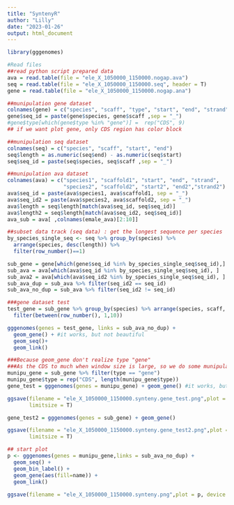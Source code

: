 ---
title: "SyntenyR"
author: "Lilly"
date: "2023-01-26"
output: html_document
---
```{r}
library(gggenomes)
```

```{r}
#Read files 
##read python script prepared data
ava = read.table(file = "ele_X_1050000_1150000.nogap.ava")
seq = read.table(file = "ele_X_1050000_1150000.seq", header = T)
gene = read.table(file = "ele_X_1050000_1150000.nogap.ana")
```

```{r}
##munipulation gene dataset
colnames(gene) = c("species", "scaff", "type", "start", "end", "strand","name")
gene$seq_id = paste(gene$species, gene$scaff ,sep = "_")
#gene$type[which(gene$type %in% "gene")] =  rep("CDS", 9) 
## if we want plot gene, only CDS region has color block

```
```{r}
##munipulation seq dataset
colnames(seq) = c("species", "scaff", "start", "end")
seq$length = as.numeric(seq$end) - as.numeric(seq$start) 
seq$seq_id = paste(seq$species, seq$scaff ,sep = "_")
```

```{r}
##munipulation ava dataset 
colnames(ava) = c("species1", "scaffold1", "start", "end", "strand", 
                  "species2", "scaffold2", "start2", "end2","strand2")
ava$seq_id = paste(ava$species1, ava$scaffold1, sep = "_")
ava$seq_id2 = paste(ava$species2, ava$scaffold2, sep = "_")
ava$length = seq$length[match(ava$seq_id, seq$seq_id)]
ava$length2 = seq$length[match(ava$seq_id2, seq$seq_id)]
ava_sub = ava[ ,colnames(emale_ava)[2:10]] 
```
```{r}
##subset data track (seq data) : get the longest sequence per species 
by_species_single_seq <- seq %>% group_by(species) %>% 
  arrange(species, desc(length)) %>% 
  filter(row_number()==1)
```
```{r}
sub_gene = gene[which(gene$seq_id %in% by_species_single_seq$seq_id),]
sub_ava = ava[which(ava$seq_id %in% by_species_single_seq$seq_id), ]
sub_ava2 = ava[which(ava$seq_id2 %in% by_species_single_seq$seq_id), ]
sub_ava_dup = sub_ava %>% filter(seq_id2 == seq_id)
sub_ava_no_dup = sub_ava %>% filter(seq_id2 != seq_id)
```



```{r}
###gene dataset test
test_gene = sub_gene %>% group_by(species) %>% arrange(species, scaff, start) %>%
  filter(between(row_number(), 1,10))

gggenomes(genes = test_gene, links = sub_ava_no_dup) + 
  geom_gene() + #it works, but not beautiful
  geom_seq()+
  geom_link()
```
```{r}
###Because geom_gene don't realize type "gene"
###As the CDS to much when window size is large, so we do some munipulation on gene_set
munipu_gene = sub_gene %>% filter(type == "gene") 
munipu_gene$type = rep("CDS", length(munipu_gene$type))
gene_test = gggenomes(genes = munipu_gene) + geom_gene() #it works, but not beautifgit## Because the compact genomes

ggsave(filename = "ele_X_1050000_1150000.synteny.gene_test.png",plot = gene_test, device = "png",dpi = 300,
       limitsize = T)

gene_test2 = gggenomes(genes = sub_gene) + geom_gene()

ggsave(filename = "ele_X_1050000_1150000.synteny.gene_test2.png",plot = gene_test2, device = "png",dpi = 300,
       limitsize = T)
```
```{r}
## start plot
p <- gggenomes(genes = munipu_gene,links = sub_ava_no_dup) +
  geom_seq() +
  geom_bin_label() +
  geom_gene(aes(fill=name)) +
  geom_link()
  
ggsave(filename = "ele_X_1050000_1150000.synteny.png",plot = p, device = "png")

```




